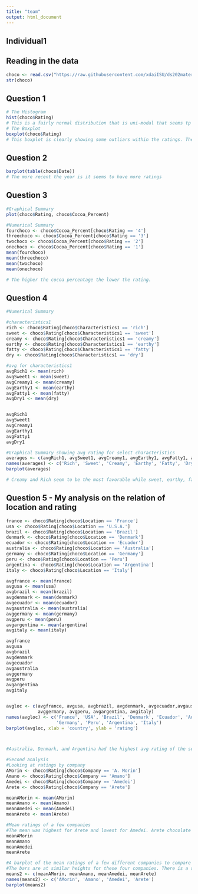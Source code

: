 ```yaml
---
title: "team"
output: html_document
---
```


## Individual1 
## Reading in the data
```r
choco <- read.csv("https://raw.githubusercontent.com/xdaiISU/ds202materials/master/hwlabs/data/choco.csv") 
str(choco)
```

## Question 1
```r
# The Histogram
hist(choco$Rating)
# This is a fairly normal distribution that is uni-modal that seems tp have some outliars around the rating of 1.
# The Boxplot
boxplot(choco$Rating)
# This boxplot is clearly showing some outliars within the ratings. They are between a rating of 1 and 2.
```




## Question 2
```r
barplot(table(choco$Date))
# The more recent the year is it seems to have more ratings
```




## Question 3
```r
#Graphical Summary
plot(choco$Rating, choco$Cocoa_Percent)

#Numerical Summary
fourchoco <- choco$Cocoa_Percent[choco$Rating == '4']
threechoco <- choco$Cocoa_Percent[choco$Rating == '3']
twochoco <- choco$Cocoa_Percent[choco$Rating == '2']
onechoco <- choco$Cocoa_Percent[choco$Rating == '1']
mean(fourchoco)
mean(threechoco)
mean(twochoco)
mean(onechoco)

# The higher the cocoa percentage the lower the rating.
```



## Question 4

```r

#Numerical Summary

#characteristics1
rich <- choco$Rating[choco$Characteristics1 == 'rich']
sweet <- choco$Rating[choco$Characteristics1 == 'sweet']
creamy <- choco$Rating[choco$Characteristics1 == 'creamy']
earthy <- choco$Rating[choco$Characteristics1 == 'earthy']
fatty <- choco$Rating[choco$Characteristics1 == 'fatty']
dry <- choco$Rating[choco$Characteristics1 == 'dry']

#avg for characteristics1
avgRich1 <- mean(rich)
avgSweet1 <- mean(sweet)
avgCreamy1 <- mean(creamy)
avgEarthy1 <- mean(earthy)
avgFatty1 <- mean(fatty)
avgDry1 <- mean(dry)


avgRich1
avgSweet1
avgCreamy1
avgEarthy1
avgFatty1
avgDry1

#Graphical Summary showing avg rating for select characteristics
averages <- c(avgRich1, avgSweet1, avgCreamy1, avgEarthy1, avgFatty1, avgDry1)
names(averages) <- c('Rich', 'Sweet', 'Creamy', 'Earthy', 'Fatty', 'Dry')
barplot(averages)

# Creamy and Rich seem to be the most favorable while sweet, earthy, fatty, and dry seem to be less favorable.
```




## Question 5 - My analysis on the relation of location and rating

```r
france <- choco$Rating[choco$Location == 'France']
usa <- choco$Rating[choco$Location == 'U.S.A.']
brazil <- choco$Rating[choco$Location == 'Brazil']
denmark <- choco$Rating[choco$Location == 'Denmark']
ecuador <- choco$Rating[choco$Location == 'Ecuador']
australia <- choco$Rating[choco$Location == 'Australia']
germany <- choco$Rating[choco$Location == 'Germany']
peru <- choco$Rating[choco$Location == 'Peru']
argentina <- choco$Rating[choco$Location == 'Argentina']
italy <- choco$Rating[choco$Location == 'Italy']

avgfrance <- mean(france)
avgusa <- mean(usa)
avgbrazil <- mean(brazil)
avgdenmark <- mean(denmark)
avgecuador <- mean(ecuador)
avgaustralia <- mean(australia)
avggermany <- mean(germany)
avgperu <- mean(peru)
avgargentina <- mean(argentina)
avgitaly <- mean(italy)

avgfrance
avgusa
avgbrazil 
avgdenmark 
avgecuador 
avgaustralia
avggermany 
avgperu 
avgargentina 
avgitaly 


avgloc <- c(avgfrance, avgusa, avgbrazil, avgdenmark, avgecuador,avgaustralia,
            avggermany, avgperu, avgargentina, avgitaly)
names(avgloc) <- c('France', 'USA', 'Brazil', 'Denmark', 'Ecuador', 'Australia',
                   'Germany', 'Peru', 'Argentina', 'Italy')
barplot(avgloc, xlab = 'country', ylab = 'rating')



#Australia, Denmark, and Argentina had the highest avg rating of the selected countries. Ecuador and Peru had the lowest ratings of the selected countries.

#Second analysis
#Looking at ratings by company
AMorin <- choco$Rating[choco$Company == 'A. Morin']
Amano <- choco$Rating[choco$Company == 'Amano']
Amedei <- choco$Rating[choco$Company == 'Amedei']
Arete <- choco$Rating[choco$Company == 'Arete']

meanAMorin <- mean(AMorin)
meanAmano <- mean(Amano)
meanAmedei <- mean(Amedei)
meanArete <- mean(Arete)

#Mean ratings of a few companies
#The mean was highest for Arete and lowest for Amedei. Arete chocolate is typically slightly more liked than Amedei.
meanAMorin
meanAmano
meanAmedei
meanArete

#A barplot of the mean ratings of a few different companies to compare
#The bars are at similar heights for these four companies. There is a small difference in their average ratings.
means2 <- c(meanAMorin, meanAmano, meanAmedei, meanArete)
names(means2) <- c('AMorin', 'Amano', 'Amedei', 'Arete')
barplot(means2)
```
